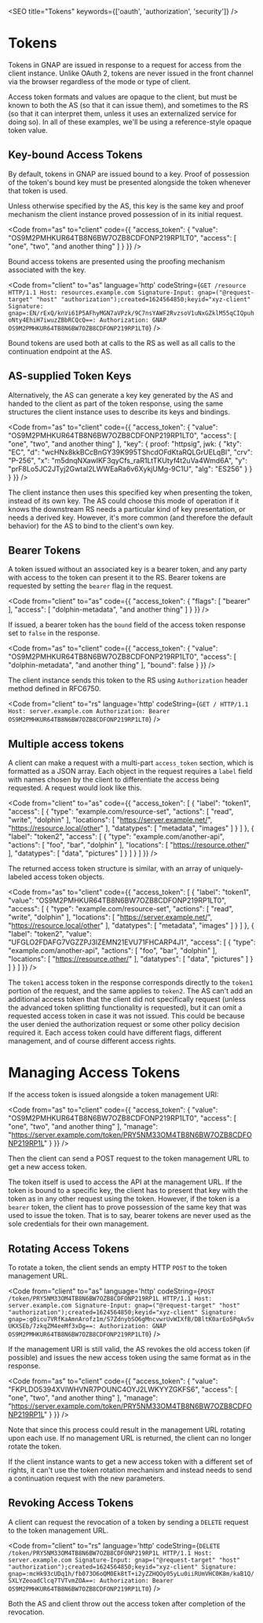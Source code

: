 

<SEO title="Tokens" keywords={['oauth', 'authorization', 'security']} />

# Tokens

Tokens in GNAP are issued in response to a request for access from the client instance. Unlike OAuth 2, tokens are never issued in the front channel via the browser regardless of the mode or type of client.

Access token formats and values are opaque to the client, but must be known to both the AS (so that it can issue them), and sometimes to the RS (so that it can interpret them, unless it uses an externalized service for doing so). In all of these examples, we'll be using a reference-style opaque token value.

## Key-bound Access Tokens

By default, tokens in GNAP are issued bound to a key. <Link to="/keys">Proof of possession of the token's bound key</Link> must be presented alongside the token whenever that token is used. 

Unless otherwise specified by the AS, this key is the same key and proof mechanism the client instance proved possession of in its initial <Link to="/request">request</Link>.

<Code
  from="as" to="client"
  code={{
    "access_token": {
        "value": "OS9M2PMHKUR64TB8N6BW7OZB8CDFONP219RP1LT0",
        "access": [ "one", "two", "and another thing" ]
    }
}} />

Bound access tokens are presented using the proofing mechanism associated with the key.

<Code 
  from="client" to="as"
  language='http' codeString={`GET /resource HTTP/1.1
Host: resources.example.com
Signature-Input: gnap=("@request-target" "host" "authorization");created=1624564850;keyid="xyz-client"
Signature: gnap=:EN/rExQ/knVi61P5AFhyMGN7aVPzk/9C7nsYAWF2RvzsoV1uNxGZklM55qCIQpuhoNty4EhiH7iwuzZBbRCQcQ==:
Authorization: GNAP OS9M2PMHKUR64TB8N6BW7OZB8CDFONP219RP1LT0`} />

Bound tokens are used both at calls to the RS as well as all calls to the <Link to="/continue">continuation endpoint</Link> at the AS.

## AS-supplied Token Keys

Alternatively, the AS can generate a key key generated by the AS and handed to the client as part of the token response, using the same structures the client instance uses to describe its keys and bindings.

<Code
  from="as" to="client"
  code={{
    "access_token": {
        "value": "OS9M2PMHKUR64TB8N6BW7OZB8CDFONP219RP1LT0",
        "access": [ "one", "two", "and another thing" ],
        "key": {
            proof: "httpsig",
            jwk: {
                "kty": "EC",
                "d": "wcHNx8kkBCcBnGY39K995TShcdOFdKtaRQLGrUELqBI",
                "crv": "P-256",
                "x": "m5dnqNXawIKF3qyCfs_raR1LtTKUtyf4t2uVa4Wmd6A",
                "y": "prF8Lo5JC2JTyj2GwtaI2LWWEaRa6v6XykjUMg-9C1U",
                "alg": "ES256"
            }
        }
    }
}} />

The client instance then uses this specified key when presenting the token, instead of its own key. The AS could choose this mode of operation if it knows the downstream RS needs a particular kind of key presentation, or needs a derived key. However, it's more common (and therefore the default behavior) for the AS to bind to the client's own key.

## Bearer Tokens

A token issued without an associated key is a bearer token, and any party with access to the token can present it to the RS. Bearer tokens are requested by setting the `bearer` flag in the <Link to="/request">request</Link>.

<Code
  from="client" to="as"
  code={{
    "access_token": {
        "flags": [
            "bearer"
        ],
        "access": [
            "dolphin-metadata",
            "and another thing"
        ]
    }
}} />

If issued, a bearer token has the `bound` field of the access token response set to `false` in the <Link to="/response">response</Link>. 

<Code
  from="as" to="client"
  code={{
    "access_token": {
        "value": "OS9M2PMHKUR64TB8N6BW7OZB8CDFONP219RP1LT0",
        "access": [
            "dolphin-metadata",
            "and another thing"
        ],
        "bound": false
    }
}} />

The client instance sends this token to the RS using `Authorization` header method defined in RFC6750.

<Code
  from="client" to="rs"
  language='http' codeString={`GET / HTTP/1.1
Host: server.example.com
Authorization: Bearer OS9M2PMHKUR64TB8N6BW7OZB8CDFONP219RP1LT0`} />

## Multiple access tokens

A client can make a <Link to="/request">request</Link> with a multi-part `access_token` section, which is formatted as a JSON array. Each object in the request requires a `label` field with names chosen by the client to differentiate the access being requested. A request would look like this.

<Code 
    from="client" to="as"
    code={{
    "access_token": [
        {
            "label": "token1",
            "access": [
                {
                    "type": "example.com/resource-set",
                    "actions": [
                        "read",
                        "write",
                        "dolphin"
                    ],
                    "locations": [
                        "https://server.example.net/",
                        "https://resource.local/other"
                    ],
                    "datatypes": [
                        "metadata",
                        "images"
                    ]
                }
            ]
        },
        {
            "label": "token2",
            "access": [
                {
                    "type": "example.com/another-api",
                    "actions": [
                        "foo",
                        "bar",
                        "dolphin"
                    ],
                    "locations": [
                        "https://resource.other/"
                    ],
                    "datatypes": [
                        "data",
                        "pictures"
                    ]
                }
            ]
        }
    ]
}} />

The returned access token structure is similar, with an array of uniquely-labeled access token objects.

<Code 
    from="as" to="client"
    code={{
    "access_token": [
        {
            "label": "token1",
            "value": "OS9M2PMHKUR64TB8N6BW7OZB8CDFONP219RP1LT0",
            "access": [
                {
                    "type": "example.com/resource-set",
                    "actions": [
                        "read",
                        "write",
                        "dolphin"
                    ],
                    "locations": [
                        "https://server.example.net/",
                        "https://resource.local/other"
                    ],
                    "datatypes": [
                        "metadata",
                        "images"
                    ]
                }
            ]
        },
        {
            "label": "token2",
            "value": "UFGLO2FDAFG7VGZZPJ3IZEMN21EVU71FHCARP4J1",
            "access": [
                {
                    "type": "example.com/another-api",
                    "actions": [
                        "foo",
                        "bar",
                        "dolphin"
                    ],
                    "locations": [
                        "https://resource.other/"
                    ],
                    "datatypes": [
                        "data",
                        "pictures"
                    ]
                }
            ]
        }
    ]
}} />

The `token1` access token in the response corresponds directly to the `token1` portion of the request, and the same applies to `token2`. The AS can't add an additional access token that the client did not specifically request (unless the advanced token splitting functionality is requested), but it can omit a requested access token in case it was not issued. This could be because the user denied the authorization request or some other policy decision required it. Each access token could have different flags, different management, and of course different access rights. 

# Managing Access Tokens

If the access token is issued alongside a token management URI:

<Code
  from="as" to="client"
  code={{
    "access_token": {
        "value": "OS9M2PMHKUR64TB8N6BW7OZB8CDFONP219RP1LT0",
        "access": [ "one", "two", "and another thing" ],
        "manage": "https://server.example.com/token/PRY5NM33OM4TB8N6BW7OZB8CDFONP219RP1L"
    }
}} />

Then the client can send a POST request to the token management URL to get a new access token.

The token itself is used to access the API at the management URL. If the token is bound to a specific key, the client has to present that key with the token as in any other request using the token. However, if the token is a `bearer` token, the client has to prove possession of the same key that was used to issue the token. That is to say, bearer tokens are never used as the sole credentials for their own management.

## Rotating Access Tokens

To rotate a token, the client sends an empty HTTP `POST` to the token management URL.

<Code 
  from="client" to="as"
  language='http' codeString={`POST /token/PRY5NM33OM4TB8N6BW7OZB8CDFONP219RP1L HTTP/1.1
Host: server.example.com
Signature-Input: gnap=("@request-target" "host" "authorization");created=1624564850;keyid="xyz-client"
Signature: gnap=:g0icu7VRfKaAmnArofz1m/S7ZdnybSO6gMncvwrUvWIXfB/DBltK0arEo5PqAv5vUKXSEb/7zkqZM4eeMf3xDg==:
Authorization: GNAP OS9M2PMHKUR64TB8N6BW7OZB8CDFONP219RP1LT0`} />

If the management URI is still valid, the AS revokes the old access token (if possible) and issues the new access token using the same format as in the <Link to="/response">response</Link>.

<Code
  from="as" to="client"
  code={{
    "access_token": {
        "value": "FKPLDO5394XVIWHVNR7POUNC4OYJ2LWKYYZGKFS6",
        "access": [ "one", "two", "and another thing" ],
        "manage": "https://server.example.com/token/PRY5NM33OM4TB8N6BW7OZB8CDFONP219RP1L"
    }
}} />

Note that since this process could result in the management URL rotating upon each use. If no management URL is returned, the client can no longer rotate the token.

If the client instance wants to get a new access token with a different set of rights, it can't use the token rotation mechanism and instead needs to send a <Link to="/continue">continuation request</Link> with the new parameters.

## Revoking Access Tokens

A client can request the revocation of a token by sending a `DELETE` request to the token management URL.

<Code
  from="client" to="rs"
  language='http' codeString={`DELETE /token/PRY5NM33OM4TB8N6BW7OZB8CDFONP219RP1L HTTP/1.1
Host: server.example.com
Signature-Input: gnap=("@request-target" "host" "authorization");created=1624564850;keyid="xyz-client"
Signature: gnap=:mcHk93cUDq1h/fb073O6oQM0Ek8tT+i2yZZHQOy05yLu0iiRUmVHC0K8m/kaB1Q/SXLYZeoadClcq7TVTvmZOA==:
Authorization: Bearer OS9M2PMHKUR64TB8N6BW7OZB8CDFONP219RP1LT0`} />

Both the AS and client throw out the access token after completion of the revocation.